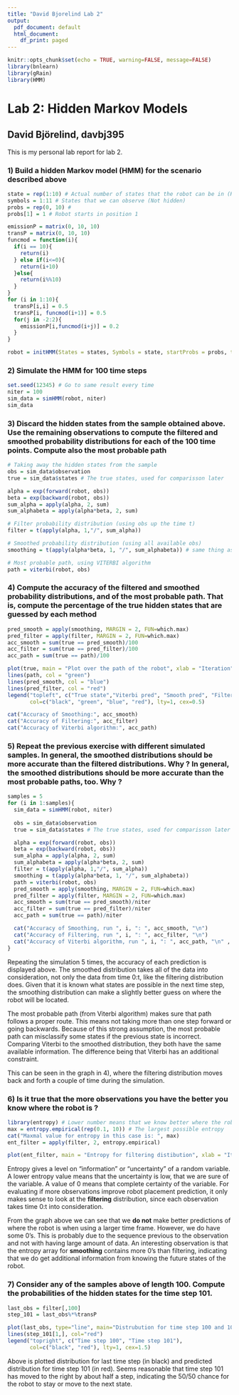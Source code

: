 ```yaml
---
title: "David Bjorelind Lab 2"
output:
  pdf_document: default
  html_document:
    df_print: paged
---
```


```r
knitr::opts_chunk$set(echo = TRUE, warning=FALSE, message=FALSE)
library(bnlearn)
library(gRain)
library(HMM)
```

# Lab 2: Hidden Markov Models

## David Björelind, davbj395
This is my personal lab report for lab 2.

### 1) Build a hidden Markov model (HMM) for the scenario described above
```r
state = rep(1:10) # Actual number of states that the robot can be in (Hidden)
symbols = 1:11 # States that we can observe (Not hidden)
probs = rep(0, 10) # 
probs[1] = 1 # Robot starts in position 1

emissionP = matrix(0, 10, 10)
transP = matrix(0, 10, 10)
funcmod = function(i){
  if(i == 10){
    return(i)
  } else if(i<=0){
    return(i+10)
  }else{
    return(i%%10)
  }
}
for (i in 1:10){
  transP[i,i] = 0.5
  transP[i, funcmod(i+1)] = 0.5
  for(j in -2:2){
    emissionP[i,funcmod(i+j)] = 0.2
  }  
}

robot = initHMM(States = states, Symbols = state, startProbs = probs, transProbs = transP, emissionProbs = emissionP)
```


### 2) Simulate the HMM for 100 time steps
```r
set.seed(12345) # Go to same result every time
niter = 100
sim_data = simHMM(robot, niter)
sim_data

```


### 3) Discard the hidden states from the sample obtained above. Use the remaining observations to compute the filtered and smoothed probability distributions for each of the 100 time points. Compute also the most probable path
```r
# Taking away the hidden states from the sample
obs = sim_data$observation
true = sim_data$states # The true states, used for comparisson later

alpha = exp(forward(robot, obs))
beta = exp(backward(robot, obs))
sum_alpha = apply(alpha, 2, sum)
sum_alphabeta = apply(alpha*beta, 2, sum)

# Filter probability distribution (using obs up the time t)
filter = t(apply(alpha, 1,"/", sum_alpha))

# Smoothed probability distribution (using all available obs)
smoothing = t(apply(alpha*beta, 1, "/", sum_alphabeta)) # same thing as posterior(robot, obs)!!!!

# Most probable path, using VITERBI algorithm
path = viterbi(robot, obs)
```


### 4) Compute the accuracy of the filtered and smoothed probability distributions, and of the most probable path. That is, compute the percentage of the true hidden states that are guessed by each method
```r

pred_smooth = apply(smoothing, MARGIN = 2, FUN=which.max)
pred_filter = apply(filter, MARGIN = 2, FUN=which.max)
acc_smooth = sum(true == pred_smooth)/100
acc_filter = sum(true == pred_filter)/100
acc_path = sum(true == path)/100

plot(true, main = "Plot over the path of the robot", xlab = "Iteration", ylab = "State", col = "black", pch=16)
lines(path, col = "green")
lines(pred_smooth, col = "blue")
lines(pred_filter, col = "red")
legend("topleft", c("True state","Viterbi pred", "Smooth pred", "Filter pred"),
       col=c("black", "green", "blue", "red"), lty=1, cex=0.5)

cat("Accuracy of Smoothing:", acc_smooth)
cat("Accuracy of Filtering:", acc_filter)
cat("Accuracy of Viterbi algorithm:", acc_path)

```


### 5) Repeat the previous exercise with different simulated samples. In general, the smoothed distributions should be more accurate than the filtered distributions. Why ? In general, the smoothed distributions should be more accurate than the most probable paths, too. Why ?
```r
samples = 5
for (i in 1:samples){
  sim_data = simHMM(robot, niter)
  
  obs = sim_data$observation
  true = sim_data$states # The true states, used for comparisson later

  alpha = exp(forward(robot, obs))
  beta = exp(backward(robot, obs))
  sum_alpha = apply(alpha, 2, sum)
  sum_alphabeta = apply(alpha*beta, 2, sum)
  filter = t(apply(alpha, 1,"/", sum_alpha))
  smoothing = t(apply(alpha*beta, 1, "/", sum_alphabeta))
  path = viterbi(robot, obs)
  pred_smooth = apply(smoothing, MARGIN = 2, FUN=which.max)
  pred_filter = apply(filter, MARGIN = 2, FUN=which.max)
  acc_smooth = sum(true == pred_smooth)/niter
  acc_filter = sum(true == pred_filter)/niter
  acc_path = sum(true == path)/niter

  cat("Accuracy of Smoothing, run ", i, ": ", acc_smooth, "\n")
  cat("Accuracy of Filtering, run ", i, ": ", acc_filter, "\n")
  cat("Accuracy of Viterbi algorithm, run ", i, ": ", acc_path, "\n" , "\n")
}

```

Repeating the simulation 5 times, the accuracy of each prediction is displayed above. The smoothed distribution takes all of the data into consideration, not only the data from time 0:t, like the filtering distribution does. Given that it is known what states are possible in the next time step, the smoothing distribution can make a slightly better guess on where the robot will be located.

The most probable path (from Viterbi algorithm) makes sure that path follows a proper route. This means not taking more than one step forward or going backwards. Because of this strong assumption, the most probable path can misclassify some states if the previous state is incorrect. Comparing Viterbi to the smoothed distribution, they both have the same available information. The difference being that Viterbi has an additional constraint.

This can be seen in the graph in 4), where the filtering distribution moves back and forth a couple of time during the simulation.

### 6) Is it true that the more observations you have the better you know where the robot is ?
```r
library(entropy) # Lower number means that we know better where the robot is
max = entropy.empirical(rep(0.1, 10)) # The largest possible entropy
cat("Maxmal value for entropy in this case is: ", max)
ent_filter = apply(filter, 2, entropy.empirical)

plot(ent_filter, main = "Entropy for filtering distibution", xlab = "Iterations", ylab = "Entropy")

```
Entropy gives a level on "information" or "uncertainty" of a random variable. A lower entropy value means that the uncertainty is low, that we are sure of the variable. A value of 0 means that complete certainty of the variable. For evaluating if more observations improve robot placement prediction, it only makes sense to look at the **filtering** distribution, since each observation takes time 0:t into consideration.

From the graph above we can see that we **do not** make better predictions of where the robot is when using a larger time frame. However, we do have some 0's. This is probably due to the sequence previous to the observation and not with having large amount of data. An interesting observation is that the entropy array for **smoothing** contains more 0's than filtering, indicating that we do get additional information from knowing the future states of the robot.

### 7) Consider any of the samples above of length 100. Compute the probabilities of the hidden states for the time step 101.
```r
last_obs = filter[,100]
step_101 = last_obs%*%transP

plot(last_obs, type="line", main="Distrubution for time step 100 and 101", xlab="State", ylab="Probability")
lines(step_101[1,], col="red")
legend("topright", c("Time step 100", "Time step 101"),
       col=c("black", "red"), lty=1, cex=1.5)

```
Above is plotted distribution for last time step (in black) and predicted distribution for time step 101 (in red). Seems reasonable that time step 101 has moved to the right by about half a step, indicating the 50/50 chance for the robot to stay or move to the next state.